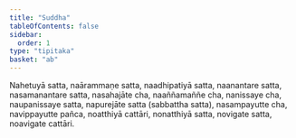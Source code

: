 ```yaml
---
title: "Suddha"
tableOfContents: false
sidebar:
  order: 1
type: "tipitaka"
basket: "ab"
---
```



<DynamicBreadcrumb />

<Division number="182">

<Paragraph number="2759">
Nahetuyā satta, naārammaṇe satta, naadhipatiyā satta, naanantare satta, nasamanantare satta, nasahajāte cha, naaññamaññe cha, nanissaye cha, naupanissaye satta, napurejāte satta (sabbattha satta), nasampayutte cha, navippayutte pañca, noatthiyā cattāri, nonatthiyā satta, novigate satta, noavigate cattāri.
</Paragraph>
</Division>